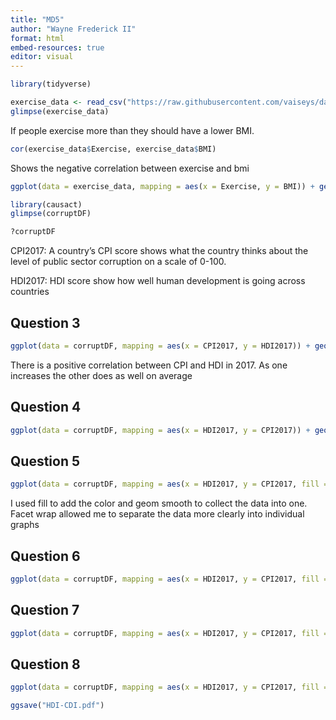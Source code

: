 ```yaml
---
title: "MD5"
author: "Wayne Frederick II"
format: html
embed-resources: true
editor: visual
---
```


```r
library(tidyverse)

exercise_data <- read_csv("https://raw.githubusercontent.com/vaiseys/dav-course/main/Data/visualize_data.csv")
glimpse(exercise_data)
```

If people exercise more than they should have a lower BMI.

```r
cor(exercise_data$Exercise, exercise_data$BMI)
```

Shows the negative correlation between exercise and bmi

```r
ggplot(data = exercise_data, mapping = aes(x = Exercise, y = BMI)) + geom_point()
```

```r
library(causact)
glimpse(corruptDF)
```

```r
?corruptDF
```

CPI2017: A country's CPI score shows what the country thinks about the level of public sector corruption on a scale of 0-100.

HDI2017: HDI score show how well human development is going across countries

## Question 3

```r
ggplot(data = corruptDF, mapping = aes(x = CPI2017, y = HDI2017)) + geom_point()
```

There is a positive correlation between CPI and HDI in 2017. As one increases the other does as well on average

## Question 4

```r
ggplot(data = corruptDF, mapping = aes(x = HDI2017, y = CPI2017)) + geom_point() + geom_smooth(method = "lm")
```

## Question 5

```r
ggplot(data = corruptDF, mapping = aes(x = HDI2017, y = CPI2017, fill = region)) + geom_point() + geom_smooth(method = "lm") + facet_wrap(~region)
```

I used fill to add the color and geom smooth to collect the data into one. Facet wrap allowed me to separate the data more clearly into individual graphs

## Question 6

```r
ggplot(data = corruptDF, mapping = aes(x = HDI2017, y = CPI2017, fill = region)) + geom_point() + geom_smooth(method = "lm") + facet_wrap(~region) + scale_x_reverse()
```

## Question 7

```r
ggplot(data = corruptDF, mapping = aes(x = HDI2017, y = CPI2017, fill = region)) + geom_point() + geom_smooth(method = "lm") + facet_wrap(~region) + scale_x_reverse() + labs(title = "Relationship betweend HDI and CPI", subtitle = "Data points are countries", caption = "Source: corruptDF")
```

## Question 8

```r
ggplot(data = corruptDF, mapping = aes(x = HDI2017, y = CPI2017, fill = region)) + geom_point() + geom_smooth(method = "lm") + facet_wrap(~region) + scale_x_reverse() + labs(title = "Relationship betweend HDI and CPI", subtitle = "Data points are countries", caption = "Source: corruptDF")

ggsave("HDI-CDI.pdf")
```
